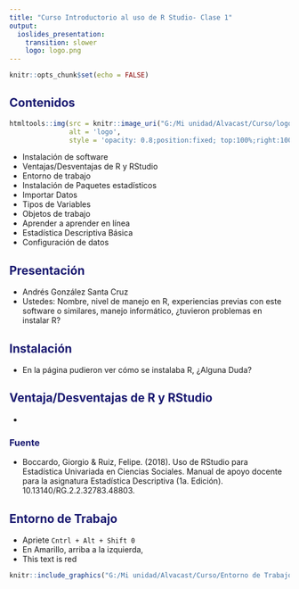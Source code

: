 ```yaml
---
title: "Curso Introductorio al uso de R Studio- Clase 1"
output:
  ioslides_presentation:
    transition: slower
    logo: logo.png
---
```


<style>
#future-steps {
  color: MidnightBlue;
}
#otro {
  color: Teal;
}
#Advertencia {
  color: Crimson;
}
.gdbar img {
    width: 500px !important;
    height: 150px !important;
    margin: 10px 10px;
}
.gdbar {
    width: 550px !important;
    height: 175px !important;
}
slides > slide:not(.nobackground):before {
    width: 200px;
    height: 70px;
    background-size: 200px 70px;
}
</style>


```r
knitr::opts_chunk$set(echo = FALSE)
```

## Contenidos{#future-steps}

```r
htmltools::img(src = knitr::image_uri("G:/Mi unidad/Alvacast/Curso/logo.png"), 
               alt = 'logo', 
               style = 'opacity: 0.8;position:fixed; top:100%;right:100%')
```

- Instalación de software
- Ventajas/Desventajas de R y RStudio
- Entorno de trabajo
- Instalación de Paquetes estadísticos
- Importar Datos
- Tipos de Variables 
- Objetos de trabajo 
- Aprender a aprender en línea 
- Estadística Descriptiva Básica 
- Configuración de datos


## Presentación{#future-steps}

- Andrés González Santa Cruz
- Ustedes: Nombre, nivel de manejo en R, experiencias previas con este software o similares, manejo informático, ¿tuvieron problemas en instalar R?

## Instalación{#future-steps}

- En la página pudieron ver cómo se instalaba R, ¿Alguna Duda?

## Ventaja/Desventajas de R y RStudio{#future-steps}

- 

### Fuente{#future-steps}

- Boccardo, Giorgio & Ruiz, Felipe. (2018). Uso de RStudio para Estadística Univariada en Ciencias Sociales. Manual de apoyo docente para la asignatura Estadística Descriptiva (1a. Edición). 10.13140/RG.2.2.32783.48803.

## Entorno de Trabajo{#future-steps}

- Apriete `Cntrl + Alt + Shift 0`
- En Amarillo, arriba a la izquierda, 
- <div class="red">This text is red</div>

```r
knitr::include_graphics("G:/Mi unidad/Alvacast/Curso/Entorno de Trabajo.PNG")
```

